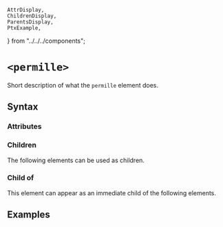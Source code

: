     AttrDisplay,
    ChildrenDisplay,
    ParentsDisplay,
    PtxExample,
} from "../../../components";

# `<permille>`

Short description of what the `permille` element does.

## Syntax

### Attributes

<AttrDisplay name="permille" />

### Children

The following elements can be used as children.

<ChildrenDisplay name="permille" />

### Child of

This element can appear as an immediate child of the following elements.

<ParentsDisplay name="permille" />

## Examples

    